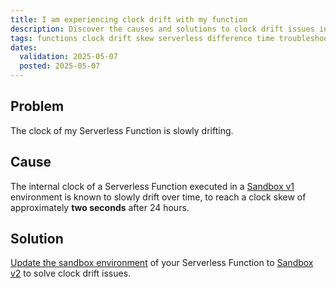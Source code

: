 ```yaml
---
title: I am experiencing clock drift with my function
description: Discover the causes and solutions to clock drift issues in Scaleway Serverless Functions.
tags: functions clock drift skew serverless difference time troubleshooting
dates:
  validation: 2025-05-07
  posted: 2025-05-07
---
```


## Problem

The clock of my Serverless Function is slowly drifting.

## Cause

The internal clock of a Serverless Function executed in a [Sandbox v1](/serverless-functions/reference-content/functions-sandbox/) environment is known to slowly drift over time, to reach a clock skew of approximately **two seconds** after 24 hours.

## Solution

[Update the sandbox environment](/serverless-functions/how-to/manage-a-function/) of your Serverless Function to [Sandbox v2](/serverless-functions/reference-content/functions-sandbox/#sandbox-v2) to solve clock drift issues.